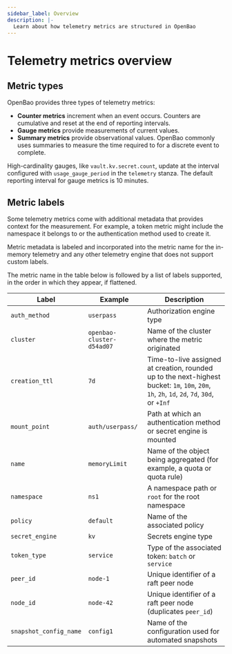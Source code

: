```yaml
---
sidebar_label: Overview
description: |-
  Learn about how telemetry metrics are structured in OpenBao
---
```


# Telemetry metrics overview 

## Metric types

OpenBao provides three types of telemetry metrics:

- **Counter metrics** increment when an event occurs. Counters are cumulative
  and reset at the end of reporting intervals. 
- **Gauge metrics** provide measurements of current values.
- **Summary metrics** provide observational values. OpenBao commonly uses
  summaries to measure the time required to for a discrete event to complete.

High-cardinality gauges, like `vault.kv.secret.count`, update at the interval
configured with `usage_gauge_period` in the `telemetry` stanza. The default
reporting interval for gauge metrics is 10 minutes.

## Metric labels

Some telemetry metrics come with additional metadata that provides context for
the measurement. For example, a token metric might include the namespace it
belongs to or the authentication method used to create it.

Metric metadata is labeled and incorporated into the metric name for the
in-memory telemetry and any other telemetry engine that does not support custom
labels.

The metric name in the table below is followed by a list of labels supported,
in the order in which they appear, if flattened.


| Label                  | Example                   | Description                                                                                                                                  |
|------------------------|---------------------------|----------------------------------------------------------------------------------------------------------------------------------------------|
| `auth_method`          | `userpass`                | Authorization engine type                                                                                                                    |
| `cluster`              | `openbao-cluster-d54ad07` | Name of the cluster where the metric originated                                                                                              |
| `creation_ttl`         | `7d`                      | Time-to-live assigned at creation, rounded up to the next-highest bucket: `1m`, `10m`, `20m`, `1h`, `2h`, `1d`, `2d`, `7d`, `30d`, or `+Inf` |
| `mount_point`          | `auth/userpass/`          | Path at which an authentication method or secret engine is mounted                                                                           |
| `name`                 | `memoryLimit`             | Name of the object being aggregated (for example, a quota or quota rule)                                                                     |
| `namespace`            | `ns1`                     | A namespace path or `root` for the root namespace                                                                                            |
| `policy`               | `default`                 | Name of the associated policy                                                                                                                |
| `secret_engine`        | `kv`                      | Secrets engine type                                                                                                                          |
| `token_type`           | `service`                 | Type of the associated token: `batch` or `service`                                                                                           |
| `peer_id`              | `node-1`                  | Unique identifier of a raft peer node                                                                                                        |
| `node_id`              | `node-42`                 | Unique identifier of a raft peer node (duplicates `peer_id`)                                                                                 |
| `snapshot_config_name` | `config1`                 | Name of the configuration used for automated snapshots                                                                                       |
